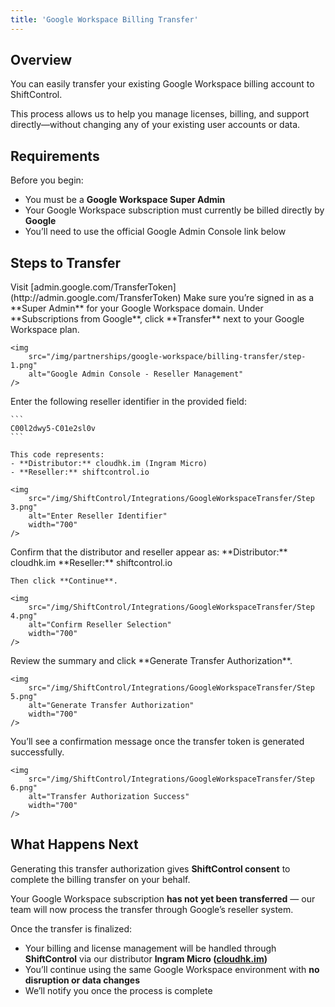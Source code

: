 ```yaml
---
title: 'Google Workspace Billing Transfer'
---
```



## Overview

You can easily transfer your existing Google Workspace billing account to ShiftControl.

This process allows us to help you manage licenses, billing, and support directly—without changing any of your existing user accounts or data.

## Requirements

Before you begin:

- You must be a **Google Workspace Super Admin**
- Your Google Workspace subscription must currently be billed directly by **Google**
- You’ll need to use the official Google Admin Console link below

## Steps to Transfer

<Steps>
    <Step title="Go to the Google Transfer Token Page">
    Visit [admin.google.com/TransferToken](http://admin.google.com/TransferToken)
    Make sure you’re signed in as a **Super Admin** for your Google Workspace domain.

</Step>

<Step title="Select Your Subscription">
    Under **Subscriptions from Google**, click **Transfer** next to your Google Workspace plan.

    <img
        src="/img/partnerships/google-workspace/billing-transfer/step-1.png"
        alt="Google Admin Console - Reseller Management"
    />
</Step>

<Step title="Enter the Reseller Code">
    Enter the following reseller identifier in the provided field:

    ```
    C00l2dwy5-C01e2sl0v
    ```

    This code represents:
    - **Distributor:** cloudhk.im (Ingram Micro)
    - **Reseller:** shiftcontrol.io

    <img
        src="/img/ShiftControl/Integrations/GoogleWorkspaceTransfer/Step 3.png"
        alt="Enter Reseller Identifier"
        width="700"
    />
</Step>

<Step title="Confirm the Transfer Partner">
    Confirm that the distributor and reseller appear as:
    **Distributor:** cloudhk.im
    **Reseller:** shiftcontrol.io

    Then click **Continue**.

    <img
        src="/img/ShiftControl/Integrations/GoogleWorkspaceTransfer/Step 4.png"
        alt="Confirm Reseller Selection"
        width="700"
    />
</Step>

<Step title="Generate the Transfer Authorization">
    Review the summary and click **Generate Transfer Authorization**.

    <img
        src="/img/ShiftControl/Integrations/GoogleWorkspaceTransfer/Step 5.png"
        alt="Generate Transfer Authorization"
        width="700"
    />
</Step>

<Step title="Success!">
    You’ll see a confirmation message once the transfer token is generated successfully.

    <img
        src="/img/ShiftControl/Integrations/GoogleWorkspaceTransfer/Step 6.png"
        alt="Transfer Authorization Success"
        width="700"
    />
</Step>

</Steps>

## What Happens Next

Generating this transfer authorization gives **ShiftControl consent** to complete the billing transfer on your behalf.

Your Google Workspace subscription **has not yet been transferred** — our team will now process the transfer through Google’s reseller system.

Once the transfer is finalized:

- Your billing and license management will be handled through **ShiftControl** via our distributor **Ingram Micro ([cloudhk.im](http://cloudhk.im/))**
- You’ll continue using the same Google Workspace environment with **no disruption or data changes**
- We’ll notify you once the process is complete

